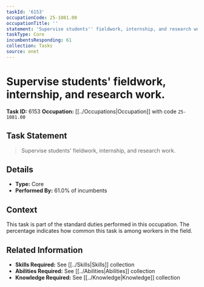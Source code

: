 ```yaml
---
taskId: '6153'
occupationCode: 25-1081.00
occupationTitle: ''
statement: 'Supervise students'' fieldwork, internship, and research work.'
taskType: Core
incumbentsResponding: 61
collection: Tasks
source: onet
---
```

# Supervise students' fieldwork, internship, and research work.

**Task ID:** 6153
**Occupation:** [[../Occupations|Occupation]] with code `25-1081.00`

## Task Statement

> Supervise students' fieldwork, internship, and research work.

## Details

- **Type:** Core
- **Performed By:** 61.0% of incumbents

## Context

This task is part of the standard duties performed in this occupation. The percentage indicates how common this task is among workers in the field.

## Related Information

- **Skills Required:** See [[../Skills|Skills]] collection
- **Abilities Required:** See [[../Abilities|Abilities]] collection
- **Knowledge Required:** See [[../Knowledge|Knowledge]] collection
